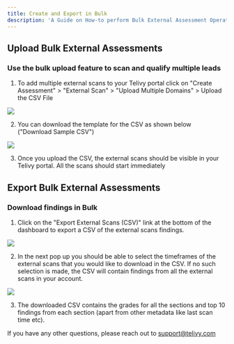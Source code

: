 ```yaml
---
title: Create and Export in Bulk
description: 'A Guide on How-to perform Bulk External Assessment Operations in Telivy'
---
```


## Upload Bulk External Assessments

### Use the bulk upload feature to scan and qualify multiple leads

1. To add multiple external scans to your Telivy portal click on "Create Assessment" > "External Scan" > "Upload Multiple Domains" > Upload the CSV File

<img src="https://www.umbriadocs-imageserve.com/65e8e0ffaf1d56c0ef93fdb9-305d8ca5-a6e7-4272-874e-9a8f7a735fe4-Bulk_Upload.gif" />

2. You can download the template for the CSV as shown below ("Download Sample CSV")

<img src="/images/create-and-export-in-bulk/create-and-export-in-bulk-1.png" />

3. Once you upload the CSV, the external scans should be visible in your Telivy portal. All the scans should start immediately

## Export Bulk External Assessments

### Download findings in Bulk

1. Click on the "Export External Scans (CSV)" link at the bottom of the dashboard to export a CSV of the external scans findings.

<img src="/images/create-and-export-in-bulk/create-and-export-in-bulk-2.png" />

2. In the next pop up you should be able to select the timeframes of the external scans that you would like to download in the CSV. If no such selection is made, the CSV will contain findings from all the external scans in your account.

<img src="/images/create-and-export-in-bulk/create-and-export-in-bulk-3.png" />

3. The downloaded CSV contains the grades for all the sections and top 10 findings from each section (apart from other metadata like last scan time etc).

If you have any other questions, please reach out to support@telivy.com

